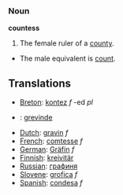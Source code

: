 === Noun ===

'''countess'''

#The female ruler of a [[county]].
*The male equivalent is [[count]].

== Translations ==
*[[Breton]]: [[kontez]] ''f'' -ed ''pl''
*{{da}}: [[grevinde]]
*[[Dutch]]: [[gravin]] ''f''
*[[French]]: [[comtesse]] ''f''
*[[German]]: [[Gräfin]] ''f''
*[[Finnish]]: [[kreivitär]]
*[[Russian]]: [[графиня]]
*[[Slovene]]: [[grofica]] ''f''
*[[Spanish]]: [[condesa]] ''f''